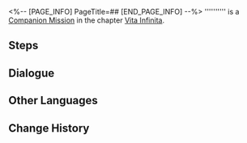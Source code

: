 <%-- [PAGE_INFO]
PageTitle=##
[END_PAGE_INFO] --%>
{{Stub|Dialogue.}}
{{Mission Infobox
|id            = 2021009
|title         = 
|image         = <!--Mission .png-->
|type          = Companion
|event_name    = 
|chapter       = Vita Infinita (Companion Mission Chapter)
|requirements  = 
* [[Companion Mission]] ''[[Clouds Leave No Trace]]'' completed
* [[Companion Mission]] ''[[A Knight Stranger]]'' completed
|summary       = <!--official mission summary from Fate's Atlas-->
|characters    = Trailblazer
|startLocation = [[<!--starting world-->]] - [[<!--starting area-->]]
|world         = <!--starting world-->
|area          = <!--starting area-->
|prev          = A Knight Stranger
|next          = 
|exp           = 
|credits       = 
|stellarJade   = 
|other         = {{Card List|Five-Grain Jade Elixir*1}}
}}
'''''''''' is a [[Companion Mission]] in the chapter [[Vita Infinita (Companion Mission Chapter)|Vita Infinita]].

==Steps==


<!--
==Gameplay Notes==

--><!--
==Trial Character==

-->
==Dialogue==
{{Stub Dialogue}}
{{Dialogue Start}}
:{{tx}}
{{Dialogue End}}

==Other Languages==
{{Other Languages
|en   = 
|zhs  = 
|zht  = 
|ja   = 
|ko   = 
|es   = 
|fr   = 
|ru   = 
|th   = 
|vi   = 
|de   = 
|id   = 
|pt   = 
}}

==Change History==
{{Change History|1.4}}
